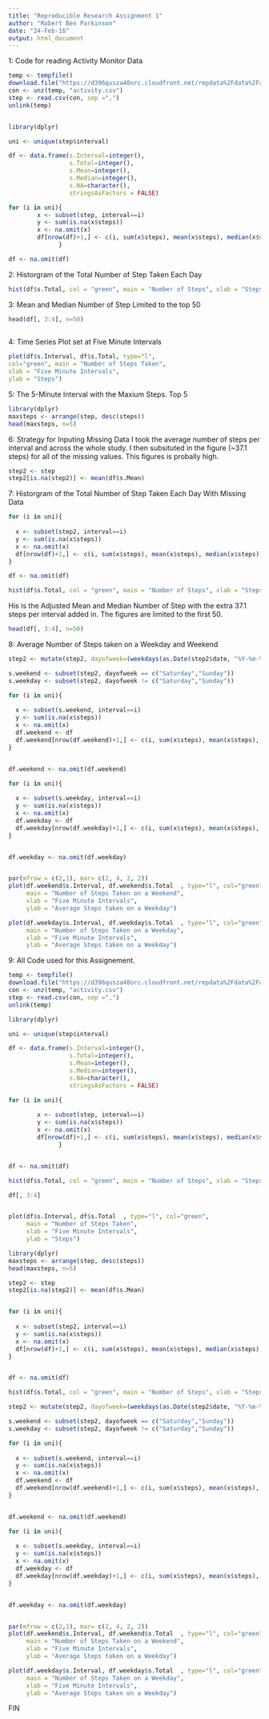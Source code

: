 ```yaml
---
title: "Reproducible Research Assignment 1"
author: "Robert Ben Parkinson"
date: "24-Feb-16"
output: html_document
---
```

1: Code for reading Activity Monitor Data

```r
temp <- tempfile()
download.file("https://d396qusza40orc.cloudfront.net/repdata%2Fdata%2Factivity.zip",temp)
con <- unz(temp, "activity.csv")
step <- read.csv(con, sep =",")
unlink(temp)


library(dplyr)

uni <- unique(step$interval)

df <- data.frame(s.Interval=integer(),
                 s.Total=integer(),
                 s.Mean=integer(),
                 s.Median=integer(),
                 s.NA=character(),
                 stringsAsFactors = FALSE)

for (i in uni){
        x <- subset(step, interval==i)
        y <- sum(is.na(x$steps))
        x <- na.omit(x)
        df[nrow(df)+1,] <- c(i, sum(x$steps), mean(x$steps), median(x$steps), y)
              }

df <- na.omit(df)


```
2: Historgram of the Total Number of Step Taken Each Day

```r

hist(df$s.Total, col = "green", main = "Number of Steps", xlab = "Steps")


```

3: Mean and Median Number of Step 
Limited to the top 50

```r
head(df[, 3:4], n=50)
    

```

4: Time Series Plot set at Five Minute Intervals

```r
plot(df$s.Interval, df$s.Total, type="l", 
col="green", main = "Number of Steps Taken",
xlab = "Five Minute Intervals",
ylab = "Steps")


```

5: The 5-Minute Interval with the Maxium Steps. Top 5

```r
library(dplyr)
maxsteps <- arrange(step, desc(steps))
head(maxsteps, n=5)

```
6: Strategy for Inputing Missing Data
I took the average number of steps per interval and across the whole study.
I then subsituted in the figure (~37.1 steps) for all of the missing values.
This figures is probally high.

```r
step2 <- step
step2[is.na(step2)] <- mean(df$s.Mean)

```
7: Historgram of the Total Number of Step Taken Each Day With Missing Data

```r
for (i in uni){
  
  x <- subset(step2, interval==i)
  y <- sum(is.na(x$steps))
  x <- na.omit(x)
  df[nrow(df)+1,] <- c(i, sum(x$steps), mean(x$steps), median(x$steps), y)
}

df <- na.omit(df)

hist(df$s.Total, col = "green", main = "Number of Steps", xlab = "Steps")


```
His is the Adjusted Mean and Median Number of Step with the extra 37.1 steps per interval added in.
The figures are limited to the first 50.

```r
head(df[, 3:4], n=50)
```


8: Average Number of Steps taken on a Weekday and Weekend


```r
step2 <- mutate(step2, dayofweek=(weekdays(as.Date(step2$date, "%Y-%m-%d"))))

s.weekend <- subset(step2, dayofweek == c("Saturday","Sunday"))
s.weekday <- subset(step2, dayofweek != c("Saturday","Sunday"))

for (i in uni){
  
  x <- subset(s.weekend, interval==i)
  y <- sum(is.na(x$steps))
  x <- na.omit(x)
  df.weekend <- df
  df.weekend[nrow(df.weekend)+1,] <- c(i, sum(x$steps), mean(x$steps), median(x$steps), y)
}


df.weekend <- na.omit(df.weekend)

for (i in uni){
  
  x <- subset(s.weekday, interval==i)
  y <- sum(is.na(x$steps))
  x <- na.omit(x)
  df.weekday <- df
  df.weekday[nrow(df.weekday)+1,] <- c(i, sum(x$steps), mean(x$steps), median(x$steps), y)
}


df.weekday <- na.omit(df.weekday)


par(mfrow = c(2,1), mar= c(2, 4, 2, 2))
plot(df.weekend$s.Interval, df.weekend$s.Total  , type="l", col="green", 
     main = "Number of Steps Taken on a Weekend",
     xlab = "Five Minute Intervals",
     ylab = "Average Steps taken on a Weekday")

plot(df.weekday$s.Interval, df.weekday$s.Total  , type="l", col="green", 
     main = "Number of Steps Taken on a Weekday",
     xlab = "Five Minute Intervals",
     ylab = "Average Steps taken on a Weekday")


```

9: All Code used for this Assignement.

```r
temp <- tempfile()
download.file("https://d396qusza40orc.cloudfront.net/repdata%2Fdata%2Factivity.zip",temp)
con <- unz(temp, "activity.csv")
step <- read.csv(con, sep =",")
unlink(temp)

library(dplyr)

uni <- unique(step$interval)

df <- data.frame(s.Interval=integer(),
                 s.Total=integer(),
                 s.Mean=integer(),
                 s.Median=integer(),
                 s.NA=character(),
                 stringsAsFactors = FALSE)

for (i in uni){
  
        x <- subset(step, interval==i)
        y <- sum(is.na(x$steps))
        x <- na.omit(x)
        df[nrow(df)+1,] <- c(i, sum(x$steps), mean(x$steps), median(x$steps), y)
              }


df <- na.omit(df)

hist(df$s.Total, col = "green", main = "Number of Steps", xlab = "Steps")

df[, 3:4]


plot(df$s.Interval, df$s.Total  , type="l", col="green", 
     main = "Number of Steps Taken",
     xlab = "Five Minute Intervals",
     ylab = "Steps")

library(dplyr)
maxsteps <- arrange(step, desc(steps))
head(maxsteps, n=5)

step2 <- step
step2[is.na(step2)] <- mean(df$s.Mean)


for (i in uni){
  
  x <- subset(step2, interval==i)
  y <- sum(is.na(x$steps))
  x <- na.omit(x)
  df[nrow(df)+1,] <- c(i, sum(x$steps), mean(x$steps), median(x$steps), y)
}


df <- na.omit(df)

hist(df$s.Total, col = "green", main = "Number of Steps", xlab = "Steps")

step2 <- mutate(step2, dayofweek=(weekdays(as.Date(step2$date, "%Y-%m-%d"))))

s.weekend <- subset(step2, dayofweek == c("Saturday","Sunday"))
s.weekday <- subset(step2, dayofweek != c("Saturday","Sunday"))

for (i in uni){
  
  x <- subset(s.weekend, interval==i)
  y <- sum(is.na(x$steps))
  x <- na.omit(x)
  df.weekend <- df
  df.weekend[nrow(df.weekend)+1,] <- c(i, sum(x$steps), mean(x$steps), median(x$steps), y)
}


df.weekend <- na.omit(df.weekend)

for (i in uni){
  
  x <- subset(s.weekday, interval==i)
  y <- sum(is.na(x$steps))
  x <- na.omit(x)
  df.weekday <- df
  df.weekday[nrow(df.weekday)+1,] <- c(i, sum(x$steps), mean(x$steps), median(x$steps), y)
}


df.weekday <- na.omit(df.weekday)


par(mfrow = c(2,1), mar= c(2, 4, 2, 2))
plot(df.weekend$s.Interval, df.weekend$s.Total  , type="l", col="green", 
     main = "Number of Steps Taken on a Weekend",
     xlab = "Five Minute Intervals",
     ylab = "Average Steps taken on a Weekday")

plot(df.weekday$s.Interval, df.weekday$s.Total  , type="l", col="green", 
     main = "Number of Steps Taken on a Weekday",
     xlab = "Five Minute Intervals",
     ylab = "Average Steps taken on a Weekday")


```

FIN